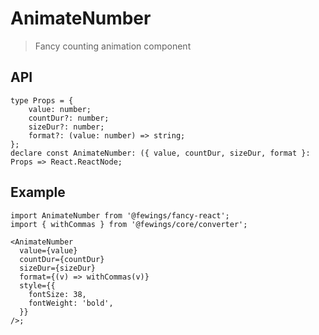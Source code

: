 
# AnimateNumber

> Fancy counting animation component

## API

```tsx
type Props = {
    value: number;
    countDur?: number;
    sizeDur?: number;
    format?: (value: number) => string;
};
declare const AnimateNumber: ({ value, countDur, sizeDur, format }: Props => React.ReactNode;
```

## Example

<AnimateNumberExample />

```tsx
import AnimateNumber from '@fewings/fancy-react';
import { withCommas } from '@fewings/core/converter';

<AnimateNumber
  value={value}
  countDur={countDur}
  sizeDur={sizeDur}
  format={(v) => withCommas(v)}
  style={{
    fontSize: 38,
    fontWeight: 'bold',
  }}
/>;
```
